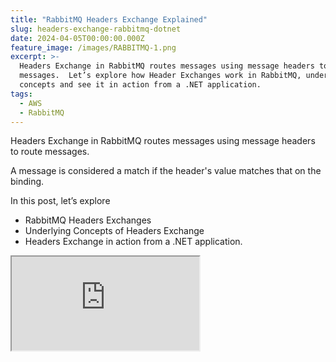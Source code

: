 ```yaml
---
title: "RabbitMQ Headers Exchange Explained"
slug: headers-exchange-rabbitmq-dotnet
date: 2024-04-05T00:00:00.000Z
feature_image: /images/RABBITMQ-1.png
excerpt: >-
  Headers Exchange in RabbitMQ routes messages using message headers to route
  messages.  Let’s explore how Header Exchanges work in RabbitMQ, underlying
  concepts and see it in action from a .NET application.
tags:
  - AWS
  - RabbitMQ
---
```

Headers Exchange in RabbitMQ routes messages using message headers to route messages.

A message is considered a match if the header's value matches that on the binding.

In this post, let’s explore

-   RabbitMQ Headers Exchanges
-   Underlying Concepts of Headers Exchange
-   Headers Exchange in action from a .NET application.

<iframe src="https://www.youtube.com/embed/2x2nHN8V0cg?feature=oembed" />

I use [Amazon MQ](https://aws.amazon.com/amazon-mq/?ref=rahulpnath.com), a managed message broker service that supports ActiveMQ and RabbitMQ engine types, to host my RabbitMQ instance. However, you can use [one of the various options that RabbitMQ provides](https://www.rabbitmq.com/download.html?ref=rahulpnath.com) to host your instance.

_This article is sponsored by AWS and is part of my_ [_RabbitMQ Series_](/blog/tag/rabbitmq/)_._

## What is a RabbitMQ Headers Exchange?

Headers Exchange in RabbitMQ uses message header attributes to route messages.

Since a message can contain more than one header value, Headers Exchange supports routing on multiple attributes.

> _Headers Exchange is referred to as a 'Direct Exchange on steroids'_

With Headers Exchange, we are not limited to one routing key but use multiple header keys to specify the binding.

When a message is sent, the Sender also populates header attributes.

![](/images/image.png)

Sender specifies the header attributes and associated values when sending messages to the Exchange.

_The headers property is a key/value table allowing user-defined keys and values._

The Receiver sets up the Queue and the associated Bindings on the Queue.

### Any or All Match on Header Attributes

The Binding can be set up to match all or any one of the Header attributes on the message. This means that the message is considered a match only when all the header attributes are an exact match or any one of the attributes matches.

![](/images/image-1.png)

x-match binding argument specifies whether all header attributes must match or any one of the header attributes must match.

The `x-match` attribute on the Binding is used to specify this.

-   all → matches all header values
-   any → matches any one header value

### Message Routing in RabbitMQ Headers Exchange

When a message is sent to the Headers exchange it inspects the header attributes on the message and that on the binding to decide which Queues to send a copy of the message to.

Depending on the `x-match` binding attribute, it either compares all the header attributes and any one of the attributes to create a match.

![](/images/image-2.png)

In the above scenario, the message has two header attributes `location` and `temperature` with values of 'sydney' and 25.

Since the first binding (from the left) has an `x-match` value set to `all` and the `location` and `temperature` header values specified match that on the message it gets sent to that queue.

The second binding (middle one) has an `x-match` set to `all` and only one header, `location` specified with a value of `brisbane`. Since it does not match with that on the message, that queue does not receive a copy of the message.

The third binding has the `x-match` of `any` and has the `location` set to 'brisbane' and the `temperature` to 25. In this case, since one of the headers, `temperature`, matches that on the message, a copy of the message is sent to the queue.

## RabbitMQ Headers Exchange From .NET

We will use a NuGet package, [RabbitMQ.Client](https://www.nuget.org/packages/RabbitMQ.Client?ref=rahulpnath.com), to connect and send/receive messages from RabbitMQ.

If you are new to building RabbitMQ from .NET applications, check out the Getting Started article below.

<BlogLink
  href="/blog/amazon-mq-rabbitmq-dotnet/"
  title="Amazon MQ RabbitMQ: A Reliable Messaging Solution for Your .NET Projects"
  description="RabbitMQ is a powerful open-source message broker facilitating communication between systems or applications. Let’s learn how to get started using RabbitMQ on Amazon MQ from .NET application."
  authorImage="/images/logo-512x512.png"
  authorName="Rahul Nath"
  authorTitle="Rahul Pulikkot Nath"
  featureImage="/images/rabbit-mq-dotnet.png"
/>

### Create and Send Messages to Headers Exchange From .NET

Exchanges are created using the Channel.

The `ExchangeDeclare` the method takes in an exchange name and its type. Below is an example of creating a RabbitMQ Headers Exchange in .NET.

```csharp
var factory = new ConnectionFactory()
{
    Uri = new Uri("YOUR RABBIT INSTANCE URI"),
    Port = 5671,
    UserName = "<USERNAME FROM CONFIGURATION FILE>",
    Password = "<PASSWORD FROM CONFIGURATION FILE>"
};

using var connection = factory.CreateConnection();
using var channel = connection.CreateModel();

var exchangeName = "weather_headers";
channel.ExchangeDeclare(exchangeName, ExchangeType.Headers);

```

When sending a message, the sender specifies the Exchange, message body, and message headers.

```csharp
var basicProps = channel.CreateBasicProperties();
basicProps.Headers = new Dictionary<string, object>()
{
    {"location", location},
    {"temperature", temperature}
};
channel.BasicPublish(exchangeName, routingKey, basicProps, body);

```

The above code uses the `CreateBasicProperties` method on the channel to construct the instance to add in the Headers.

The `routingKey` is ignored in the case of Headers Exchange. You can pass that as an empty string.

### Set up Binding on RabbitMQ Headers Exchange From .NET

Messages are routed to Queues from Exchanges using the Binding information.

To create a Queue, use the `QueueDeclare` method. It will create a new Queue only if one doesn't exist with the same name.

```csharp
var factory = new ConnectionFactory()
{
    Uri = new Uri("YOUR RABBIT INSTANCE URI"),
    Port = 5671,
    UserName = "<USERNAME FROM CONFIGURATION FILE>",
    Password = "<PASSWORD FROM CONFIGURATION FILE>"
};

using var connection = factory.CreateConnection();
using var channel = connection.CreateModel();

channel.QueueDeclare(queueName, false, false, false, null);

var bindingHeaders = new Dictionary<string, object>()
{
    {"x-match", match},
    {"location", location}
};
if (!string.IsNullOrEmpty(temperature))
    bindingHeaders.Add("temperature", temperature);

channel.QueueBind(queueName, "weather_headers", routingKey:string.Empty, bindingHeaders);

```

The above code sets up the Binding using the `QueeuBind` method on the channel passing in the `queueName`, `exchangeName` and also the binding headers.

Once the Sender and Receiver applications are running, you can see the Exchange and its details in the RabbitMQ Management console.

Below is the snapshot of the `weather_headers` exchange, with three Bindings set up and the associated binding headers set up.

![](/images/image-3.png)

RabbitMQ Management Console showing the Headers Exchange, Queues and Bindings set up.

You can find the complete source code for this blog post sample [here.](https://github.com/rahulpnath/youtube-samples/tree/main/rabbit-mq/07%20exchange-headers)
